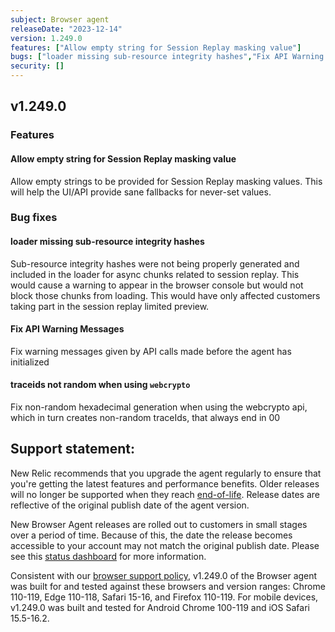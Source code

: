 ```yaml
---
subject: Browser agent
releaseDate: "2023-12-14"
version: 1.249.0
features: ["Allow empty string for Session Replay masking value"]
bugs: ["loader missing sub-resource integrity hashes","Fix API Warning Messages","traceids not random when using `webcrypto`"]
security: []
---
```


## v1.249.0

### Features

#### Allow empty string for Session Replay masking value
Allow empty strings to be provided for Session Replay masking values.  This will help the UI/API provide sane fallbacks for never-set values.

### Bug fixes

#### loader missing sub-resource integrity hashes
Sub-resource integrity hashes were not being properly generated and included in the loader for async chunks related to session replay. This would cause a warning to appear in the browser console but would not block those chunks from loading. This would have only affected customers taking part in the session replay limited preview.

#### Fix API Warning Messages
Fix warning messages given by API calls made before the agent has initialized

#### traceids not random when using `webcrypto`
Fix non-random hexadecimal generation when using the webcrypto api, which in turn creates non-random traceIds, that always end in 00

## Support statement:

New Relic recommends that you upgrade the agent regularly to ensure that you're getting the latest features and performance benefits. Older releases will no longer be supported when they reach [end-of-life](https://docs.newrelic.com/docs/browser/browser-monitoring/getting-started/browser-agent-eol-policy/). Release dates are reflective of the original publish date of the agent version.

New Browser Agent releases are rolled out to customers in small stages over a period of time. Because of this, the date the release becomes accessible to your account may not match the original publish date. Please see this [status dashboard](https://newrelic.github.io/newrelic-browser-agent-release/) for more information.

Consistent with our [browser support policy](https://docs.newrelic.com/docs/browser/new-relic-browser/getting-started/compatibility-requirements-browser-monitoring/#browser-types), v1.249.0 of the Browser agent was built for and tested against these browsers and version ranges: Chrome 110-119, Edge 110-118, Safari 15-16, and Firefox 110-119. For mobile devices, v1.249.0 was built and tested for Android Chrome 100-119 and iOS Safari 15.5-16.2.